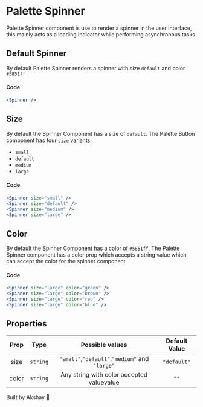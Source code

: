
<Meta title="Palette Spinner" />

# Palette Spinner

Palette Spinner component is use to render a spinner in the user interface, this mainly acts as a loading indicator while performing asynchronous tasks

## Default Spinner

By default Palette Spinner renders a spinner with size `default` and color `#5851ff`

<Story name="Spinner">
  <div style={{ display: "flex", paddingBottom: "25px", paddingTop: "10px" }}>
    <Spinner />
  </div>
</Story>

#### Code

```jsx
<Spinner />
```

## Size

By default the Spinner Component has a size of `default`. The Palette Button component has four `size` variants

- `small`
- `default`
- `medium`
- `large`

<Story name="Sizes">
  <div
    style={{
      display: "flex",
      flexDirection: "row",
      justifyContent: "space-around",
      paddingBottom: "25px",
      paddingTop: "10px",
      width: "50%",
    }}
  >
    <Spinner size="small" />
    <Spinner size="default" />
    <Spinner size="medium" />
    <Spinner size="large" />
  </div>
</Story>

#### Code

```jsx
<Spinner size="small" />
<Spinner size="default" />
<Spinner size="medium" />
<Spinner size="large" />
```

## Color

By default the Spinner Component has a color of `#5851ff`. The Palette Spinner component has a color prop which accepts a string value which can accept the color for the spinner component

<Story name="Colors">
  <div
    style={{
      display: "flex",
      flexDirection: "row",
      justifyContent: "space-around",
      paddingBottom: "25px",
      paddingTop: "10px",
      width: "50%",
    }}
  >
    <Spinner size="large" color="green" />
    <Spinner size="large" color="brown" />
    <Spinner size="large" color="red" />
    <Spinner size="large" color="blue" />
  </div>
</Story>

#### Code

```jsx
<Spinner size="large" color="green" />
<Spinner size="large" color="brown" />
<Spinner size="large" color="red" />
<Spinner size="large" color="blue" />
```

## Properties

| Prop  |   Type   |                Possible values                 | Default Value |
| :---: | :------: | :--------------------------------------------: | :-----------: |
| size  | `string` | `"small"`,`"default"`,`"medium"` and `"large"` |  `"default"`  |
| color | `string` |   Any string with color accepted valuevalue    |     `""`      |

Built by Akshay 🤙
